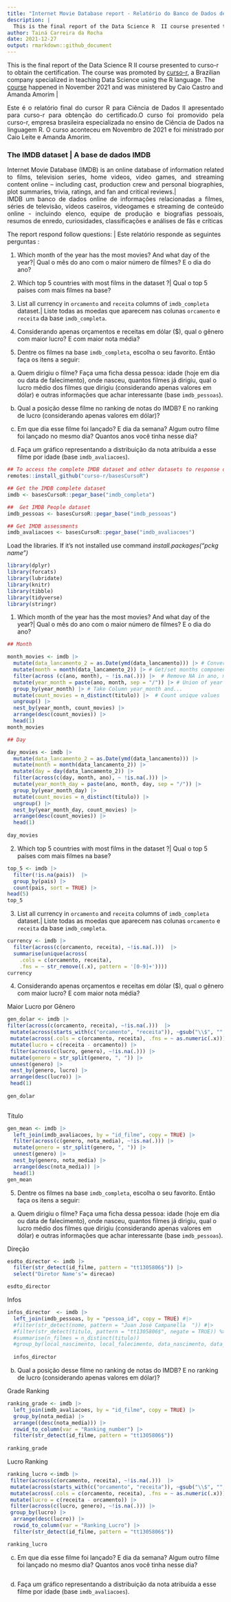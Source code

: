 ```yaml
---
title: "Internet Movie Database report - Relatório do Banco de Dados de Filmes da Internet"
description: |
  This is the final report of the Data Science R  II course presented to curso-r to obtain the certification. Este é o relatório final do   cursor R para Ciência de Dados II apresntado para curso-r para obtenção do certificado.
author: Tainá Carreira da Rocha
date: 2021-12-27
output: rmarkdown::github_document
---
```


This is the final report of the Data Science R  II course presented to curso-r to obtain the certification. The course was promoted by [curso-r](https://curso-r.com/), a Brazilian company specialized in teaching Data Science using the R language.  The [course](https://curso-r.github.io/202111-r4ds-2/) happened in November 2021 and was ministered by Caio Castro and Amanda Amorim |<br/>
<div style="text-align: justify"> Este é o relatório final do   cursor R para Ciência de Dados II apresentado para curso-r para obtenção do certificado.O curso foi promovido pela curso-r, empresa brasileira especializada no ensino de Ciência de Dados na linguagem R. O curso aconteceu em Novembro de 2021 e foi ministrado por Caio Leite e Amanda Amorim. 


### The IMDB dataset | A base de dados IMDB 

Internet Movie Database (IMDB) is an online database of information related to films, television series, home videos, video games, and streaming content online – including cast, production crew and personal biographies, plot summaries, trivia, ratings, and fan and critical reviews.|<br/>
IMDB um banco de dados online de informações relacionadas a filmes, séries de televisão, vídeos caseiros, videogames e streaming de conteúdo online - incluindo elenco, equipe de produção e biografias pessoais, resumos de enredo, curiosidades, classificações e análises de fãs e críticas
</div>

The report respond follow questions: | Este relatório responde as seguintes perguntas :

1. Which month of the year has the most movies? And what day of the year?| Qual o mês do ano com o maior número de filmes? E o dia do ano?

2. Which top 5 countries with most films in the dataset ?| Qual o top 5 países com mais filmes na base?

3. List all currency in `orcamento` and  `receita` columns of `imdb_completa` dataset.| Liste todas as moedas que aparecem nas colunas `orcamento` e `receita` da base `imdb_completa`.

4. Considerando apenas orçamentos e receitas em dólar ($), qual o gênero com maior lucro? E com maior nota média?

5. Dentre os filmes na base `imdb_completa`, escolha o seu favorito. Então faça os itens a seguir:

a) Quem dirigiu o filme? Faça uma ficha dessa pessoa: idade (hoje em dia ou data de falecimento), onde nasceu, quantos filmes já dirigiu, qual o lucro médio dos filmes que dirigiu (considerando apenas valores em dólar) e outras informações que achar interessante (base `imdb_pessoas`).

b) Qual a posição desse filme no ranking de notas do IMDB? E no ranking de lucro (considerando apenas valores em dólar)?

c) Em que dia esse filme foi lançado? E dia da semana? Algum outro filme foi lançado no mesmo dia? Quantos anos você tinha nesse dia?

d) Faça um gráfico representando a distribuição da nota atribuída a esse filme por idade (base `imdb_avaliacoes`).

```r
## To access the complete IMDB dataset and other datasets to response de questions, install basesCursoR package of curso-r. 
remotes::install_github("curso-r/basesCursoR")

## Get the IMDB complete dataset 
imdb <- basesCursoR::pegar_base("imdb_completa")

##  Get IMDB People dataset
imdb_pessoas <- basesCursoR::pegar_base("imdb_pessoas")

## Get IMDB assessments
imdb_avaliacoes <- basesCursoR::pegar_base("imdb_avaliacoes")

```

Load the libraries. If it's not installed use command _install.packages("pckg name")_ 

```r
library(dplyr)
library(forcats)
library(lubridate)
library(knitr)
library(tibble)
library(tidyverse)
library(stringr)
```


1. Which month of the year has the most movies? And what day of the year?| Qual o mês do ano com o maior número de filmes? E o dia do ano?

```r
## Month

month_movies <- imdb |>  
  mutate(data_lancamento_2 = as.Date(ymd(data_lancamento))) |> # Convert from character to calendar date
  mutate(month = month(data_lancamento_2)) |> # Get/set months component of a date-time
  filter(across (c(ano, month), ~ !is.na(.))) |>  # Remove NA in ano, month columns using forcats
  mutate(year_month = paste(ano, month, sep = "/")) |> # Union of year and Month in column 
  group_by(year_month) |> # Take Column year_month and...
  mutate(count_movies = n_distinct(titulo)) |>  # Count unique values
  ungroup() |> 
  nest_by(year_month, count_movies) |> 
  arrange(desc(count_movies)) |>
  head(1)
month_movies  

## Day

day_movies <- imdb |>  
  mutate(data_lancamento_2 = as.Date(ymd(data_lancamento))) |>   
  mutate(month = month(data_lancamento_2)) |>  
  mutate(day = day(data_lancamento_2)) |>  
  filter(across(c(day, month, ano), ~ !is.na(.))) |>  
  mutate(year_month_day = paste(ano, month, day, sep = "/")) |>  
  group_by(year_month_day) |>  
  mutate(count_movies = n_distinct(titulo)) |>  
  ungroup() |> 
  nest_by(year_month_day, count_movies) |>  
  arrange(desc(count_movies)) |>  
  head(1)
  
day_movies
```

2. Which top 5 countries with most films in the dataset ?| Qual o top 5 países com mais filmes na base?

```r
top_5 <- imdb |> 
  filter(!is.na(pais))  |> 
  group_by(pais) |> 
  count(pais, sort = TRUE) |> 
head(5)
top_5

```
3. List all currency in `orcamento` and  `receita` columns of `imdb_completa` dataset.| Liste todas as moedas que aparecem nas colunas `orcamento` e `receita` da base `imdb_completa`.


```r
currency <- imdb |> 
  filter(across(c(orcamento, receita), ~!is.na(.)))  |> 
  summarise(unique(across(
    .cols = c(orcamento, receita),
    .fns = ~ str_remove((.x), pattern = '[0-9]+')))) 
currency
```

4. Considerando apenas orçamentos e receitas em dólar ($), qual o gênero com maior lucro? E com maior nota média?

Maior Lucro por Gênero
```r
gen_dolar <- imdb |> 
filter(across(c(orcamento, receita), ~!is.na(.)))  |>
 mutate(across(starts_with(c("orcamento", "receita")), ~gsub("\\$", "", .))) |> 
 mutate(across(.cols = c(orcamento, receita), .fns = ~ as.numeric(.x))) |> 
 mutate(lucro = c(receita - orcamento)) |> 
 filter(across(c(lucro, genero), ~!is.na(.))) |> 
 mutate(genero = str_split(genero, ", ")) |>  
 unnest(genero) |> 
 nest_by(genero, lucro) |> 
 arrange(desc(lucro)) |> 
 head(1)
  
gen_dolar
  
```


Título
```r
gen_mean <- imdb |>  
  left_join(imdb_avaliacoes, by = "id_filme", copy = TRUE) |> 
  filter(across(c(genero, nota_media), ~!is.na(.))) |>  
  mutate(genero = str_split(genero, ", ")) |>  
  unnest(genero) |>  
  nest_by(genero, nota_media) |>  
  arrange(desc(nota_media)) |>  
  head(1) 
gen_mean
```


5. Dentre os filmes na base `imdb_completa`, escolha o seu favorito. Então faça os itens a seguir:

a) Quem dirigiu o filme? Faça uma ficha dessa pessoa: idade (hoje em dia ou data de falecimento), onde nasceu, quantos filmes já dirigiu, qual o lucro médio dos filmes que dirigiu (considerando apenas valores em dólar) e outras informações que achar interessante (base `imdb_pessoas`).

Direção
```r
esdto_director <- imdb |>  
  filter(str_detect(id_filme, pattern = "tt1305806$")) |>  
  select("Diretor Name's"= direcao)

esdto_director

```


Infos

```r

infos_director  <- imdb |> 
  left_join(imdb_pessoas, by = "pessoa_id", copy = TRUE) #|> 
  #filter(str_detect(nome, pattern = "Juan José Campanella	")) #|> 
  #filter(str_detect(titulo, pattern = "tt1305806$", negate = TRUE)) %>% 
  #summarise(n_filmes = n_distinct(titulo))
  #group_by(local_nascimento, local_falecimento, data_nascimento, data_falecimento, )  |> 
  
  infos_director
```



b) Qual a posição desse filme no ranking de notas do IMDB? E no ranking de lucro (considerando apenas valores em dólar)?

Grade Ranking 
```r
ranking_grade <- imdb |>  
  left_join(imdb_avaliacoes, by = "id_filme", copy = TRUE) |>
  group_by(nota_media) |> 
  arrange((desc(nota_media))) |> 
  rowid_to_column(var = "Ranking_number") |> 
  filter(str_detect(id_filme, pattern = "tt1305806$"))
 
ranking_grade
```


Lucro Ranking 

```r
ranking_lucro <-imdb |> 
 filter(across(c(orcamento, receita), ~!is.na(.)))  |>
 mutate(across(starts_with(c("orcamento", "receita")), ~gsub("\\$", "", .))) |> 
 mutate(across(.cols = c(orcamento, receita), .fns = ~ as.numeric(.x))) |> 
 mutate(lucro = c(receita - orcamento)) |> 
 filter(across(c(lucro, genero), ~!is.na(.))) |> 
 group_by(lucro) |> 
  arrange(desc(lucro)) |> 
  rowid_to_column(var = "Ranking_Lucro") |> 
  filter(str_detect(id_filme, pattern = "tt1305806$"))

ranking_lucro
```



c) Em que dia esse filme foi lançado? E dia da semana? Algum outro filme foi lançado no mesmo dia? Quantos anos você tinha nesse dia?

```r

```

d) Faça um gráfico representando a distribuição da nota atribuída a esse filme por idade (base `imdb_avaliacoes`).

```r

```

